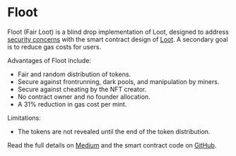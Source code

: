 
# Floot

Floot (Fair Loot) is a blind drop implementation of Loot, designed to address [security concerns](https://medium.com/@iamthetorn/stop-forking-loot-its-kind-of-broken-f1a1c986784d) with the smart contract design of [Loot](http://lootproject.com/). A secondary goal is to reduce gas costs for users.

Advantages of Floot include:
* Fair and random distribution of tokens.
* Secure against frontrunning, dark pools, and manipulation by miners.
* Secure against cheating by the NFT creator.
* No contract owner and no founder allocation.
* A 31% reduction in gas cost per mint.

Limitations:
* The tokens are not revealed until the end of the token distribution.

Read the full details on [Medium](https://medium.com/@iamthetorn/floot-fair-loot-5dd784113f44) and the smart contract code on [GitHub](https://github.com/the-torn/floot).

